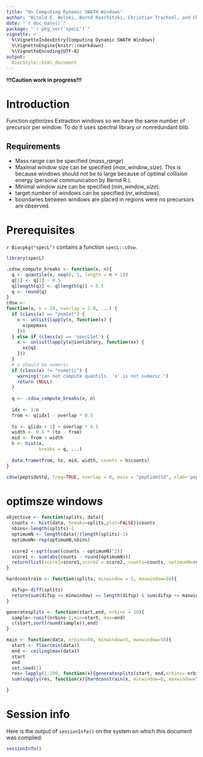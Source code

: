 ---
title: "On Computing Dynamic SWATH Windows"
author: "Witold E. Wolski, Bernd Roschitzki, Christian Trachsel, and Christian Panse"
date: "`r doc_date()`"
package: "`r pkg_ver('specL')`"
vignette: >
  %\VignetteIndexEntry{Computing Dynamic SWATH Windows}
  %\VignetteEngine{knitr::rmarkdown}
  %\VignetteEncoding{UTF-8}
output: 
  BiocStyle::html_document
---

__!!!Caution work in progress!!!__

# Introduction


Function optimizes Extraction windows so we have the same number of precursor per window. To do it uses spectral library or nonredundant blib.

## Requirements

* Mass range can be specified (*mass\_range*)
* Maximal window size can be specified (*max\_window\_size*). This is because windows should not be to large because of optimal collision energy (personal communication by Bernd R.).
* Minimal window size can be specified (*min\_window\_size*).
* target number of windows can be specified (*nr\_windows*).
* boundaries between windows are placed in regions were no precursors are observed.

# Prerequisites

`r Biocpkg("specL")` contains a function `specL::cdsw`.

```{r echo=FALSE}
library(specL)
```


```{r}

.cdsw_compute_breaks <- function(x, n){
  q <- quantile(x, seq(0, 1, length = n + 1))
  q[1] <- q[1] - 0.5
  q[length(q)] <- q[length(q)] + 0.5
  q <- round(q)
}
cdsw <-
function(x, n = 20, overlap = 1.0, ...) {
  if (class(x) == "psmSet") {
    x <- unlist(lapply(x, function(x) {
      x$pepmass
    }))
  } else if (class(x) == 'specLSet') {
    x <- unlist(lapply(x@ionlibrary, function(xx) {
      xx@q1
    }))
  }
  # x should be numeric
  if (class(x) != "numeric") {
    warning("can not compute quantils. 'x' is not numeric.")
    return (NULL)
  }
  
  q <- .cdsw_compute_breaks(x, n)
  
  idx <- 1:n
  from <- q[idx] - overlap * 0.5
  
  to <- q[idx + 1] + overlap * 0.5
  width <- 0.5 * (to - from)
  mid <- from + width
  h <- hist(x,
            breaks = q, ...)
  
  data.frame(from, to, mid, width, counts = h$counts)
}
```

```{r fig.retina=3, warning=FALSE}
cdsw(peptideStd, freq=TRUE, overlap = 0, main = "peptideStd", xlab='pepmass')
```


# optimsze windows

```{r}

objective <- function(splits, data){
  counts <- hist(data, breaks=splits,plot=FALSE)$counts
  nbins<-length(splits)-1
  optimumN <- length(data)/(length(splits)-1)
  optimumN<-rep(optimumN,nbins)
  
  score2 <-sqrt(sum((counts - optimumN)^2))
  score1 <- sum(abs(counts - round(optimumN)))
  return(list(score1=score1,score2 = score2, counts=counts, optimumN=round(optimumN)))
}

hardconstrain <- function(splits, minwindow = 5, maxwindow=50){

  difsp<-diff(splits)
  return(sum(difsp >= minwindow) == length(difsp) & sum(difsp <= maxwindow) == length(difsp))
}

generatesplits <- function(start,end, nrbins = 10){
  sample<-runif(nrbins-1,min=start, max=end)
  c(start,sort(round(sample)),end)
}

main <- function(data, nrbins=50, minwindow=5, maxwindow=50){
  start <- floor(min(data))
  end <- ceiling(max(data))
  start
  end
  set.seed(1)
  res<-lapply(1:100, function(x){generatesplits(start, end,nrbins= nrbins)} )
  sum(sapply(res, function(x){hardconstrain(x, minwindow=0, maxwindow=50)}))

}

```


# Session info

Here is the output of `sessionInfo()` on the system on which this
document was compiled:

```{r sessionInfo, echo=FALSE}
sessionInfo()
```


